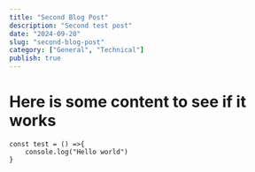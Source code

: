 ```yaml
---
title: "Second Blog Post"
description: "Second test post"
date: "2024-09-20"
slug: "second-blog-post"
category: ["General", "Technical"]
publish: true
---
```


# Here is some content to see if it works

```
const test = () =>{
    console.log("Hello world")
}
```
